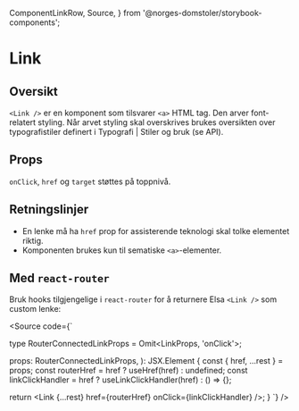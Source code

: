   ComponentLinkRow,
  Source,
} from '@norges-domstoler/storybook-components';

<Meta of={LinkStories} />

# Link

<ComponentLinkRow
  docsHref="https://design.domstol.no/987b33f71/p/3718e2-typography"
  figmaHref="https://www.figma.com/file/ewqSDmkgqDQ5PyOsRp4V5b/DDS-Komponenter?type=design&node-id=9982-211814&mode=design&t=XBHlNDhFak7JkOlt-4"
  githubHref="https://github.com/domstolene/designsystem/tree/main/packages/components/src/components/Typography/Link"
/>

## Oversikt

`<Link />` er en komponent som tilsvarer `<a>` HTML tag. Den arver font-relatert styling. Når arvet styling skal overskrives brukes oversikten over typografistiler definert i <Link external href="https://design.domstol.no/987b33f71/p/63b944-typografi/b/21516f">Typografi | Stiler og bruk</Link> (se API).

## Props

<Canvas of={LinkStories.Default} />
<Controls of={LinkStories.Default} />

`onClick`, `href` og `target` støttes på toppnivå.

## Retningslinjer

- En lenke må ha `href` prop for assisterende teknologi skal tolke elementet riktig.
- Komponenten brukes kun til sematiske `<a>`-elementer.

## Med `react-router`

Bruk hooks tilgjengelige i `react-router` for å returnere Elsa `<Link />` som custom lenke:

<Source code={`



type RouterConnectedLinkProps = Omit<LinkProps, 'onClick'>;

  props: RouterConnectedLinkProps,
): JSX.Element {
  const { href, ...rest } = props;
  const routerHref = href ? useHref(href) : undefined;
  const linkClickHandler = href ? useLinkClickHandler(href) : () => {};

return <Link {...rest} href={routerHref} onClick={linkClickHandler} />;
}
`} />
